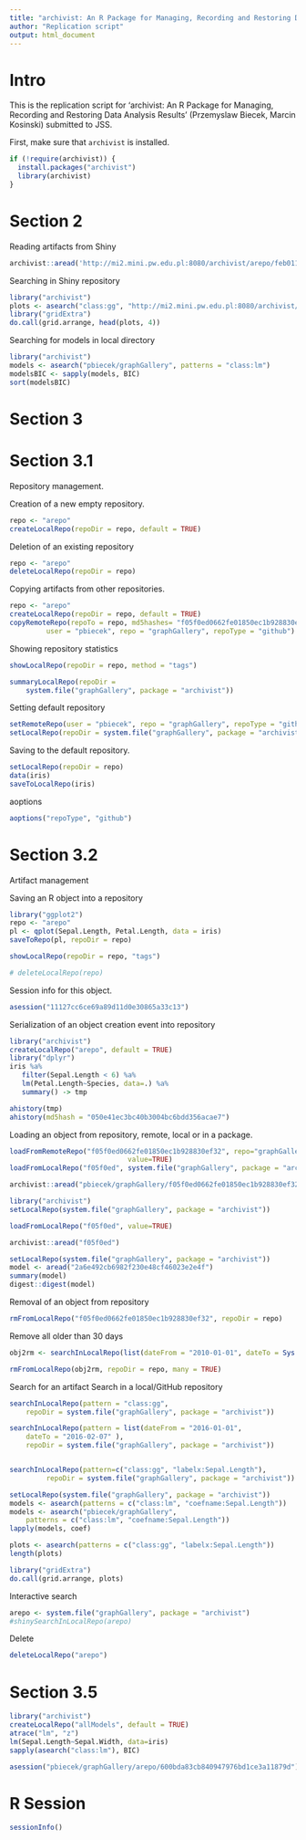 ```yaml
---
title: "archivist: An R Package for Managing, Recording and Restoring Data Analysis Results"
author: "Replication script"
output: html_document
---
```


# Intro

This is the replication script for 'archivist: An R Package for Managing, Recording and Restoring Data Analysis Results' (Przemyslaw Biecek, Marcin Kosinski) submitted to JSS. 

First, make sure that `archivist` is installed.

```r
if (!require(archivist)) {
  install.packages("archivist")
  library(archivist)
}
```

# Section 2

Reading artifacts from Shiny

```r
archivist::aread('http://mi2.mini.pw.edu.pl:8080/archivist/arepo/feb011baa9f607e8b4d941d517374eaf')
```

Searching in Shiny repository

```r
library("archivist")
plots <- asearch("class:gg", "http://mi2.mini.pw.edu.pl:8080/archivist/arepo")
library("gridExtra")
do.call(grid.arrange, head(plots, 4))
```

Searching for models in local directory

```r
library("archivist")
models <- asearch("pbiecek/graphGallery", patterns = "class:lm")
modelsBIC <- sapply(models, BIC)
sort(modelsBIC)
```

# Section 3

# Section 3.1

Repository management.

Creation of a new empty repository.

```r
repo <- "arepo"
createLocalRepo(repoDir = repo, default = TRUE)
```

Deletion of an existing repository


```r
repo <- "arepo"
deleteLocalRepo(repoDir = repo)
```


Copying artifacts from other repositories.

```r
repo <- "arepo"
createLocalRepo(repoDir = repo, default = TRUE)
copyRemoteRepo(repoTo = repo, md5hashes= "f05f0ed0662fe01850ec1b928830ef32", 
         user = "pbiecek", repo = "graphGallery", repoType = "github")
```

Showing repository statistics

```r
showLocalRepo(repoDir = repo, method = "tags")
```

```r
summaryLocalRepo(repoDir = 
    system.file("graphGallery", package = "archivist")) 
```

Setting default repository

```r
setRemoteRepo(user = "pbiecek", repo = "graphGallery", repoType = "github")
setLocalRepo(repoDir = system.file("graphGallery", package = "archivist"))
```

Saving to the default repository.

```r
setLocalRepo(repoDir = repo)
data(iris)
saveToLocalRepo(iris)
```

aoptions

```r
aoptions("repoType", "github")
```

# Section 3.2

Artifact management

Saving an R object into a repository

```r
library("ggplot2")
repo <- "arepo"
pl <- qplot(Sepal.Length, Petal.Length, data = iris)
saveToRepo(pl, repoDir = repo)

showLocalRepo(repoDir = repo, "tags")

# deleteLocalRepo(repo)
```

Session info for this object.

```r
asession("11127cc6ce69a89d11d0e30865a33c13")
```

Serialization of an object creation event into repository

```r
library("archivist")
createLocalRepo("arepo", default = TRUE)
library("dplyr")
iris %a%
   filter(Sepal.Length < 6) %a%
   lm(Petal.Length~Species, data=.) %a%
   summary() -> tmp

ahistory(tmp)
ahistory(md5hash = "050e41ec3bc40b3004bc6bdd356acae7")
```

Loading an object from repository, remote, local or in a package.

```r
loadFromRemoteRepo("f05f0ed0662fe01850ec1b928830ef32", repo="graphGallery", user="pbiecek", 
                             value=TRUE)
loadFromLocalRepo("f05f0ed", system.file("graphGallery", package = "archivist"), value=TRUE)

archivist::aread("pbiecek/graphGallery/f05f0ed0662fe01850ec1b928830ef32")

library("archivist")
setLocalRepo(system.file("graphGallery", package = "archivist"))

loadFromLocalRepo("f05f0ed", value=TRUE)

archivist::aread("f05f0ed")
```

```r
setLocalRepo(system.file("graphGallery", package = "archivist"))
model <- aread("2a6e492cb6982f230e48cf46023e2e4f")
summary(model)
digest::digest(model)
```

Removal of an object from repository

```r
rmFromLocalRepo("f05f0ed0662fe01850ec1b928830ef32", repoDir = repo)
```

Remove all older than 30 days

```r
obj2rm <- searchInLocalRepo(list(dateFrom = "2010-01-01", dateTo = Sys.Date()), repoDir = repo)

rmFromLocalRepo(obj2rm, repoDir = repo, many = TRUE)
```


Search for an artifact
Search in a local/GitHub repository

```r
searchInLocalRepo(pattern = "class:gg", 
    repoDir = system.file("graphGallery", package = "archivist"))

searchInLocalRepo(pattern = list(dateFrom = "2016-01-01",
    dateTo = "2016-02-07" ), 
    repoDir = system.file("graphGallery", package = "archivist"))


searchInLocalRepo(pattern=c("class:gg", "labelx:Sepal.Length"),
         repoDir = system.file("graphGallery", package = "archivist"))	
```


```r
setLocalRepo(system.file("graphGallery", package = "archivist"))
models <- asearch(patterns = c("class:lm", "coefname:Sepal.Length"))
models <- asearch("pbiecek/graphGallery",  
    patterns = c("class:lm", "coefname:Sepal.Length"))
lapply(models, coef)

plots <- asearch(patterns = c("class:gg", "labelx:Sepal.Length"))
length(plots)

library("gridExtra")
do.call(grid.arrange, plots)

```

Interactive search

```r
arepo <- system.file("graphGallery", package = "archivist")
#shinySearchInLocalRepo(arepo)
```

Delete

```r
deleteLocalRepo("arepo")
```

# Section 3.5

```r
library("archivist")
createLocalRepo("allModels", default = TRUE)
atrace("lm", "z")
lm(Sepal.Length~Sepal.Width, data=iris)
sapply(asearch("class:lm"), BIC)
```

```r
asession("pbiecek/graphGallery/arepo/600bda83cb840947976bd1ce3a11879d")
```

# R Session

```r
sessionInfo()
```


